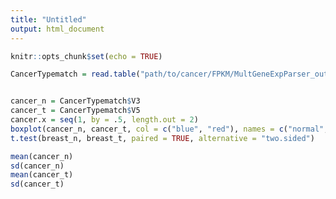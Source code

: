---
title: "Untitled"
output: html_document
---

```{r setup, include=FALSE}
knitr::opts_chunk$set(echo = TRUE)
```


```{r}
CancerTypematch = read.table("path/to/cancer/FPKM/MultGeneExpParser_out.txt", header = FALSE, sep = '\t')



```

```{r}

cancer_n = CancerTypematch$V3
cancer_t = CancerTypematch$V5
cancer.x = seq(1, by = .5, length.out = 2)
boxplot(cancer_n, cancer_t, col = c("blue", "red"), names = c("normal", "tumor"), ylab = "FPKM", xlab = "Cancer Type", main = "Breast", pars = list(boxwex = .25, at = 1:3 - .2, staplewex = .25), at = breast.x)
t.test(breast_n, breast_t, paired = TRUE, alternative = "two.sided")
```



```{r}
mean(cancer_n)
sd(cancer_n)
mean(cancer_t)
sd(cancer_t)
```